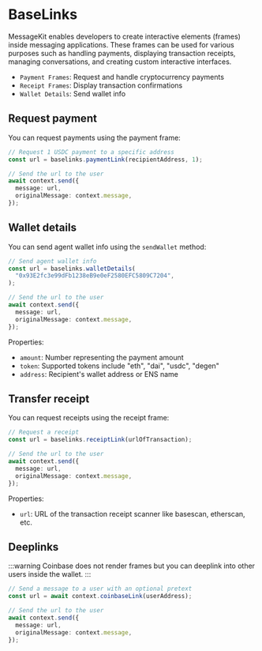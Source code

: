 # BaseLinks

MessageKit enables developers to create interactive elements (frames) inside messaging applications. These frames can be used for various purposes such as handling payments, displaying transaction receipts, managing conversations, and creating custom interactive interfaces.

- `Payment Frames`: Request and handle cryptocurrency payments
- `Receipt Frames`: Display transaction confirmations
- `Wallet Details`: Send wallet info

## Request payment

You can request payments using the payment frame:

```typescript
// Request 1 USDC payment to a specific address
const url = baselinks.paymentLink(recipientAddress, 1);

// Send the url to the user
await context.send({
  message: url,
  originalMessage: context.message,
});
```

## Wallet details

You can send agent wallet info using the `sendWallet` method:

```typescript
// Send agent wallet info
const url = baselinks.walletDetails(
  "0x93E2fc3e99dFb1238eB9e0eF2580EFC5809C7204",
);

// Send the url to the user
await context.send({
  message: url,
  originalMessage: context.message,
});
```

Properties:

- `amount`: Number representing the payment amount
- `token`: Supported tokens include "eth", "dai", "usdc", "degen"
- `address`: Recipient's wallet address or ENS name

## Transfer receipt

You can request receipts using the receipt frame:

```typescript
// Request a receipt
const url = baselinks.receiptLink(urlOfTransaction);

// Send the url to the user
await context.send({
  message: url,
  originalMessage: context.message,
});
```

Properties:

- `url`: URL of the transaction receipt scanner like basescan, etherscan, etc.

## Deeplinks

:::warning
Coinbase does not render frames but you can deeplink into other users inside the wallet.
:::

```typescript
// Send a message to a user with an optional pretext
const url = await context.coinbaseLink(userAddress);

// Send the url to the user
await context.send({
  message: url,
  originalMessage: context.message,
});
```
